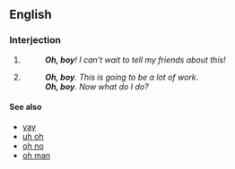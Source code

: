 ==English==

===Interjection===
{{en-intj|pos=[[Oh]] [[boy]]}}

# {{non-gloss definition|An [[expression]] of [[delight]] or [[joy]].}}
#: '''''Oh, boy'''!  I can't wait to tell my friends about this!''
# {{non-gloss definition|An expression of dismay, [[resignation]], [[frustration]], or [[annoyance]] ([[sarcastic]]).}}
#: '''''Oh, boy'''.  This is going to be a lot of work.''
#: '''''Oh, boy'''.  Now what do I do?''

====See also====
*[[yay]]
*[[uh oh]]
*[[oh no]]
*[[oh man]]